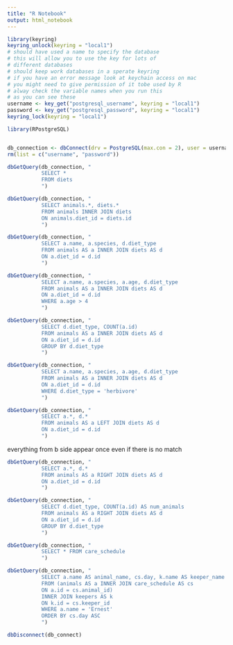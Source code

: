 ```yaml
---
title: "R Notebook"
output: html_notebook
---
```


```r
library(keyring)
keyring_unlock(keyring = "local1")
# should have used a name to specify the database
# this will allow you to use the key for lots of
# different databases
# should keep work databases in a sperate keyring
# if you have an error message look at keychain access on mac
# you might need to give permission of it tobe used by R
# alway check the variable names when you run this
# as you can see these
username <- key_get("postgresql_username", keyring = "local1")
password <- key_get("postgresql_password", keyring = "local1")
keyring_lock(keyring = "local1")

library(RPostgreSQL)


db_connection <- dbConnect(drv = PostgreSQL(max.con = 2), user = username, password = password, dbname = "zoo", host = "localhost")
rm(list = c("username", "password"))
```

```r
dbGetQuery(db_connection, "
           SELECT * 
           FROM diets
           ")
```

```r
dbGetQuery(db_connection, "
           SELECT animals.*, diets.*
           FROM animals INNER JOIN diets
           ON animals.diet_id = diets.id
           ")
```


```r
dbGetQuery(db_connection, "
           SELECT a.name, a.species, d.diet_type
           FROM animals AS a INNER JOIN diets AS d
           ON a.diet_id = d.id
           ")
```


```r
dbGetQuery(db_connection, "
           SELECT a.name, a.species, a.age, d.diet_type
           FROM animals AS a INNER JOIN diets AS d
           ON a.diet_id = d.id
           WHERE a.age > 4
           ")
```

```r
dbGetQuery(db_connection, "
           SELECT d.diet_type, COUNT(a.id)
           FROM animals AS a INNER JOIN diets AS d
           ON a.diet_id = d.id
           GROUP BY d.diet_type
           ")
```

```r
dbGetQuery(db_connection, "
           SELECT a.name, a.species, a.age, d.diet_type
           FROM animals AS a INNER JOIN diets AS d
           ON a.diet_id = d.id
           WHERE d.diet_type = 'herbivore'
           ")
```

```r
dbGetQuery(db_connection, "
           SELECT a.*, d.*
           FROM animals AS a LEFT JOIN diets AS d
           ON a.diet_id = d.id
           ")
```

everything from b side appear once even if there is no match
```r
dbGetQuery(db_connection, "
           SELECT a.*, d.*
           FROM animals AS a RIGHT JOIN diets AS d
           ON a.diet_id = d.id
           ")
```

```r
dbGetQuery(db_connection, "
           SELECT d.diet_type, COUNT(a.id) AS num_animals
           FROM animals AS a RIGHT JOIN diets AS d
           ON a.diet_id = d.id
           GROUP BY d.diet_type
           ")
```


```r
dbGetQuery(db_connection, "
           SELECT * FROM care_schedule
           ")
```


```r
dbGetQuery(db_connection, "
           SELECT a.name AS animal_name, cs.day, k.name AS keeper_name
           FROM (animals AS a INNER JOIN care_schedule AS cs 
           ON a.id = cs.animal_id)
           INNER JOIN keepers AS k
           ON k.id = cs.keeper_id
           WHERE a.name = 'Ernest'
           ORDER BY cs.day ASC
           ")
```


```r
dbDisconnect(db_connect)
```

